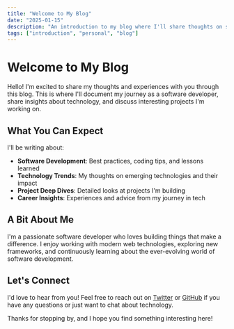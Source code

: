 ```yaml
---
title: "Welcome to My Blog"
date: "2025-01-15"
description: "An introduction to my blog where I'll share thoughts on software development, technology, and my journey as a developer."
tags: ["introduction", "personal", "blog"]
---
```


# Welcome to My Blog

Hello! I'm excited to share my thoughts and experiences with you through this blog. This is where I'll document my journey as a software developer, share insights about technology, and discuss interesting projects I'm working on.

## What You Can Expect

I'll be writing about:

- **Software Development**: Best practices, coding tips, and lessons learned
- **Technology Trends**: My thoughts on emerging technologies and their impact
- **Project Deep Dives**: Detailed looks at projects I'm building
- **Career Insights**: Experiences and advice from my journey in tech

## A Bit About Me

I'm a passionate software developer who loves building things that make a difference. I enjoy working with modern web technologies, exploring new frameworks, and continuously learning about the ever-evolving world of software development.

## Let's Connect

I'd love to hear from you! Feel free to reach out on [Twitter](https://x.com/abneribeiro0) or [GitHub](https://github.com/abneribeiro) if you have any questions or just want to chat about technology.

Thanks for stopping by, and I hope you find something interesting here!